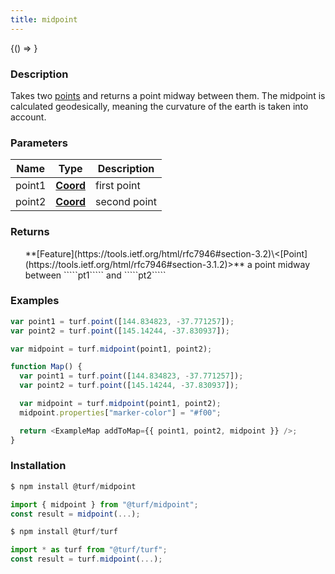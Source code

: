 ```yaml
---
title: midpoint
---
```



<!-- Expose turf as global var for experimenting in the browser console -->

<BrowserOnly>{() => <WindowTurfGlobal turf={turf} />}</BrowserOnly>

### Description

Takes two [points](https://tools.ietf.org/html/rfc7946#section-3.1.2) and returns a point midway between them.
The midpoint is calculated geodesically, meaning the curvature of the earth is taken into account.

### Parameters

| Name   | Type                                                           | Description  |
| ------ | -------------------------------------------------------------- | ------------ |
| point1 | **[Coord](https://tools.ietf.org/html/rfc7946#section-3.1.1)** | first point  |
| point2 | **[Coord](https://tools.ietf.org/html/rfc7946#section-3.1.1)** | second point |

### Returns

<ul>
  **[Feature](https://tools.ietf.org/html/rfc7946#section-3.2)\<[Point](https://tools.ietf.org/html/rfc7946#section-3.1.2)>** a point midway between `````pt1````` and `````pt2`````

</ul>

### Examples

```javascript
var point1 = turf.point([144.834823, -37.771257]);
var point2 = turf.point([145.14244, -37.830937]);

var midpoint = turf.midpoint(point1, point2);
```

```javascript live
function Map() {
  var point1 = turf.point([144.834823, -37.771257]);
  var point2 = turf.point([145.14244, -37.830937]);

  var midpoint = turf.midpoint(point1, point2);
  midpoint.properties["marker-color"] = "#f00";

  return <ExampleMap addToMap={{ point1, point2, midpoint }} />;
}
```

### Installation

```javascript
$ npm install @turf/midpoint

import { midpoint } from "@turf/midpoint";
const result = midpoint(...);
```

```javascript
$ npm install @turf/turf

import * as turf from "@turf/turf";
const result = turf.midpoint(...);
```

